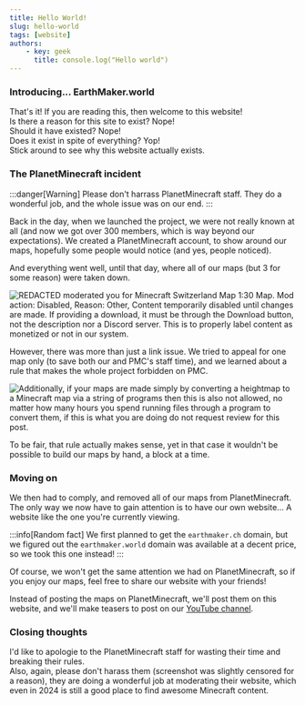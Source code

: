 ---
title: Hello World!
slug: hello-world
tags: [website]
authors:
    - key: geek
      title: console.log("Hello world")
---

### Introducing... EarthMaker.world
That's it! If you are reading this, then welcome to this website!  
Is there a reason for this site to exist? Nope!  
Should it have existed? Nope!  
Does it exist in spite of everything? Yop!  
Stick around to see why this website actually exists.  

<!-- truncate -->

### The PlanetMinecraft incident
:::danger[Warning]
Please don't harrass PlanetMinecraft staff. They do a wonderful job, and the whole issue was on our end.
:::

Back in the day, when we launched the project, we were not really known at all (and now we got over 300 members, which is way beyond our expectations).
We created a PlanetMinecraft account, to show around our maps, hopefully some people would notice (and yes, people noticed).

And everything went well, until that day, where all of our maps (but 3 for some reason) were taken down. 

<img src="/img/blog/2024-05-27-takedown.png" alt="REDACTED moderated you for Minecraft Switzerland Map 1:30 Map. Mod action: Disabled, Reason: Other, Content temporarily disabled until changes are made. If providing a download, it must be through the Download button, not the description nor a Discord server. This is to properly label content as monetized or not in our system."></img>

However, there was more than just a link issue. We tried to appeal for one map only (to save both our and PMC's staff time), and we learned about a rule that makes the whole project forbidden on PMC.

<img src="/img/blog/2024-05-27-review.png" alt="Additionally, if your maps are made simply by converting a heightmap to a Minecraft map via a string of programs then this is also not allowed, no matter how many hours you spend running files through a program to convert them, if this is what you are doing do not request review for this post."></img>

To be fair, that rule actually makes sense, yet in that case it wouldn't be possible to build our maps by hand, a block at a time.

### Moving on

We then had to comply, and removed all of our maps from PlanetMinecraft. The only way we now have to gain attention is to have our own website... A website like the one you're currently viewing.

:::info[Random fact]
We first planned to get the `earthmaker.ch` domain, but we figured out the `earthmaker.world` domain was available at a decent price, so we took this one instead!
:::

Of course, we won't get the same attention we had on PlanetMinecraft, so if you enjoy our maps, feel free to share our website with your friends!

Instead of posting the maps on PlanetMinecraft, we'll post them on this website, and we'll make teasers to post on our <a href="https://youtube.com/@earthmaker-mc" target="_blank">YouTube channel</a>.

### Closing thoughts

I'd like to apologie to the PlanetMinecraft staff for wasting their time and breaking their rules.  
Also, again, please don't harass them (screenshot was slightly censored for a reason), they are doing a wonderful job at moderating their website, which even in 2024 is still a good place to find awesome Minecraft content.
